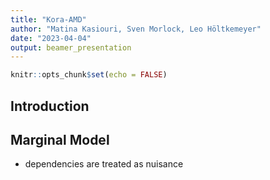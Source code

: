 ```yaml
---
title: "Kora-AMD"
author: "Matina Kasiouri, Sven Morlock, Leo Höltkemeyer"
date: "2023-04-04"
output: beamer_presentation
---
```


```r
knitr::opts_chunk$set(echo = FALSE)
```

## Introduction


## Marginal Model

- dependencies are treated as nuisance



